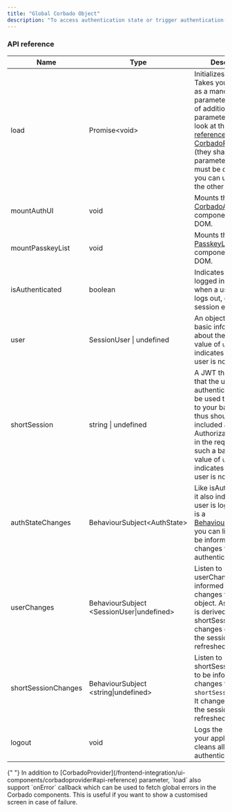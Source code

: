 ```yaml
---
title: "Global Corbado Object"
description: "To access authentication state or trigger authentication-related methods (e.g. a logout), you will always make use of the Corbado object."
---
```


### API reference

| Name                | Type                                       | Description                                                                                                                                                                                                                                                                                                                                      |
| ------------------- | ------------------------------------------ | ------------------------------------------------------------------------------------------------------------------------------------------------------------------------------------------------------------------------------------------------------------------------------------------------------------------------------------------------ |
| load                | Promise\<void>                             | Initializes the SDK. Takes your `projectId` as a mandatory parameter. For a list of additional optional parameters take a look at the [API reference of CorbadoProvider](/frontend-integration/ui-components/corbadoprovider#api-reference) (they share the same parameters). `Load` must be called before you can use any of the other methods. |
| mountAuthUI         | void                                       | Mounts the [CorbadoAuth](/frontend-integration/ui-components/corbadoauth) component to your DOM.                                                                                                                                                                                                                                                 |
| mountPasskeyList    | void                                       | Mounts the [PasskeyList](/frontend-integration/ui-components/passkeylist) component to your DOM.                                                                                                                                                                                                                                                 |
| isAuthenticated     | boolean                                    | Indicates if the user is logged in. Changes when a user logs in, logs out, or when her session expires.                                                                                                                                                                                                                                          |
| user                | SessionUser \| undefined                   | An object that holds basic information about the user. A value of `undefined` indicates that the user is not logged in.                                                                                                                                                                                                                          |
| shortSession        | string \| undefined                        | A JWT that proves that the user is authenticated. It can be used to make calls to your backend and thus should be included as an Authorization Header in the requests to such a backend. A value of `undefined` indicates that the user is not logged in.                                                                                        |
| authStateChanges    | BehaviourSubject\<AuthState>               | Like isAuthenticated, it also indicates if the user is logged in. As it is a [BehaviourSubject](https://www.learnrxjs.io/learn-rxjs/subjects/behaviorsubject), you can listen to it to be informed about changes to the user's authentication state.                                                                                             |
| userChanges         | BehaviourSubject \<SessionUser\|undefined> | Listen to userChanges to be informed about changes to the `user` object. As this object is derived from the shortSession, it changes every time the session is refreshed by the SDK.                                                                                                                                                             |
| shortSessionChanges | BehaviourSubject \<string\|undefined>      | Listen to shortSessionChanges to be informed about changes to the `shortSession` object. It changes every time the session is refreshed by the SDK.                                                                                                                                                                                              |
| logout              | void                                       | Logs the user out of your application and cleans all local authentication state.                                                                                                                                                                                                                                                                 |

<Note>
    {" "}
    In addition to [CorbadoProvider](/frontend-integration/ui-components/corbadoprovider#api-reference)
    parameter, `load` also support `onError` callback which can be used to fetch
    global errors in the Corbado components. This is useful if you want to show a
    customised screen in case of failure.
</Note>
